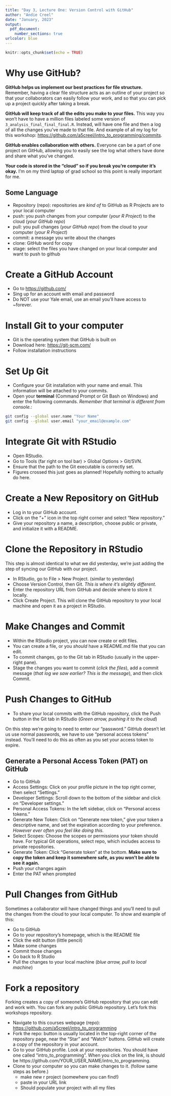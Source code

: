 ```yaml
---
title: "Day 3, Lecture One: Version Control with GitHub"
author: "Andie Creel"
date: "January, 2023"
output: 
  pdf_document:
    number_sections: true
urlcolor: blue
---
```


```r
knitr::opts_chunk$set(echo = TRUE)
```

# Why use GitHub? 

**GitHub helps us implement our best practices for file structure.** Remember, having a clear file structure acts as an outline of your project so that your collaborators can easily follow your work, and so that you can pick up a project quickly after taking a break. 

**GitHub will keep track of all the edits you make to your files.** This way you won't have to have a million files labeled some version of `3_analysis_final_final_final.R`. Instead, will have one file and then a log of all the changes you've made to that file. And example of all my log for this workshop: [https://github.com/a5creel/intro_to_programming/commits](https://github.com/a5creel/intro_to_programming/commits). 

**GitHub enables collaboration with others.** Everyone can be a part of one project on GitHub, allowing you to easily see the log what others have done and share what you've changed. 

**Your code is stored in the "cloud" so if you break you're computer it's okay.** I'm on my third laptop of grad school so this point is really important for me. 


## Some Language

- Repository (repo): repositories are *kind of* to GitHub as R Projects are to your local computer 
- push: you push changes from your computer (*your R Project*) to the cloud (*your GitHub repo*)
- pull: you pull changes (*your GitHub repo*) from the cloud to your computer (*your R Project*)
- commit: a message you write about the changes
- clone: GitHub word for copy 
- stage: select the files you have changed on your local computer and want to push to github

# Create a GitHub Account

- Go to [https://github.com/](https://github.com/)
- Sing up for an account with email and password
- Do NOT use your Yale email, use an email you'll have access to ~forever.

# Install Git to your computer 

- Git is the operating system that GitHub is built on
- Download here: [https://git-scm.com/](https://git-scm.com/)
- Follow installation instructions 

# Set Up Git

- Configure your Git installation with your name and email. This information will be attached to your commits.
- Open your **terminal** (Command Prompt or Git Bash on Windows) and enter the following commands. *Remember that terminal is different from console.*:

```bash
git config --global user.name "Your Name"
git config --global user.email "your_email@example.com"
```


# Integrate Git with RStudio

- Open RStudio.
- Go to Tools (far right on tool bar) > Global Options > Git/SVN.
- Ensure that the path to the Git executable is correctly set.
- Figures crossed this just goes as planned! Hopefully nothing to actually do here. 

# Create a New Repository on GitHub

- Log in to your GitHub account.
- Click on the "+" icon in the top right corner and select "New repository."
- Give your repository a name, a description, choose public or private, and  initialize it with a README.


# Clone the Repository in RStudio
This step is almost identical to what we did yesterday, we're just adding the step of syncing our GitHub with our project. 

- In RStudio, go to File > New Project. (similar to yesterday)
- Choose Version Control, then Git. *This is where it's slightly different.*
- Enter the repository URL from GitHub and decide where to store it locally.
- Click Create Project. This will clone the GitHub repository to your local machine and open it as a project in RStudio.

# Make Changes and Commit

- Within the RStudio project, you can now create or edit files.
- You can create a file, or you *should* have a README.md file that you can edit. 
- To commit changes, go to the Git tab in RStudio (usually in the upper-right pane).
- Stage the changes you want to commit (*click the files*), add a commit message (*that log we saw earlier? This is the message*), and then click Commit.

# Push Changes to GitHub

- To share your local commits with the GitHub repository, click the Push button in the Git tab in RStudio (*Green arrow, pushing it to the cloud*)

On this step we're going to need to enter our "password." GitHub doesn't let us use normal passwords, we have to use "personal access tokens" instead. You'll need to do this as often as you set your access token to expire. 

## Generate a Personal Access Token (PAT) on GitHub

- Go to GitHub
- Access Settings: Click on your profile picture in the top right corner, then select "Settings."
- Developer Settings: Scroll down to the bottom of the sidebar and click on "Developer settings."
- Personal Access Tokens: In the left sidebar, click on "Personal access tokens."
- Generate New Token: Click on "Generate new token," give your token a descriptive name, and set the expiration according to your preference. *However ever often you feel like doing this.*
- Select Scopes: Choose the scopes or permissions your token should have. For typical Git operations, select repo, which includes access to private repositories.
- Generate Token: Click "Generate token" at the bottom. **Make sure to copy the token and keep it somewhere safe, as you won’t be able to see it again.**
- Push your changes again 
- Enter the PAT when prompted 

# Pull Changes from GitHub
Sometimes a collaborator will have changed things and you'll need to pull the changes from the cloud to your local computer. To show and example of this: 

- Go to GitHub
- Go to your repository's homepage, which is the README file 
- Click the edit button (little pencil)
- Make some changes
- Commit those changes
- Go back to R Studio 
- Pull the changes to your local machine (*blue arrow, pull to local machine*)


# Fork a repository 

Forking creates a copy of someone's GitHub repository that you can edit and work with. You can fork any public GitHub repository. Let's fork this workshops repository. 

- Navigate to this courses webpage (repo): [https://github.com/a5creel/intro_to_programming](https://github.com/a5creel/intro_to_programming)
- Fork the repo: button is usually located in the top-right corner of the repository page, near the "Star" and "Watch" buttons. GitHub will create a copy of the repository in your account.
- Go to your GitHub profile. Look at your repositories. You should have one called "intro_to_programming". When you click on the link, is should be https://github.com/YOUR_USER_NAME/intro_to_programming. 
- Clone to your computer so you can make changes to it. (follow same steps as before.)
    - make new r project (somewhere you can find!)
    - paste in your URL link 
    - Should populate your project with all my files 











